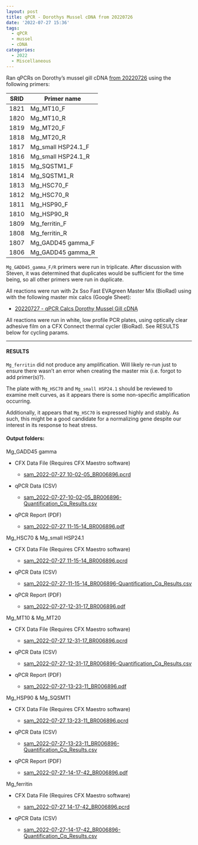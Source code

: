 ```yaml
---
layout: post
title: qPCR - Dorothys Mussel cDNA from 20220726
date: '2022-07-27 15:36'
tags: 
  - qPCR
  - mussel
  - cDNA
categories: 
  - 2022
  - Miscellaneous
---
```

Ran qPCRs on Dorothy's mussel gill cDNA [from 20220726](https://robertslab.github.io/sams-notebook/2022/07/26/RNA-Isolation-and-Quantification-Dorothy-Mussel-Gill-Samples.html) using the following primers:

| SRID | Primer name        |
|------|--------------------|
| 1821 | Mg_MT10_F          |
| 1820 | Mg_MT10_R          |
| 1819 | Mg_MT20_F          |
| 1818 | Mg_MT20_R          |
| 1817 | Mg_small HSP24.1_F |
| 1816 | Mg_small HSP24.1_R |
| 1815 | Mg_SQSTM1_F        |
| 1814 | Mg_SQSTM1_R        |
| 1813 | Mg_HSC70_F         |
| 1812 | Mg_HSC70_R         |
| 1811 | Mg_HSP90_F         |
| 1810 | Mg_HSP90_R         |
| 1809 | Mg_ferritin_F      |
| 1808 | Mg_ferritin_R      |
| 1807 | Mg_GADD45 gamma_F  |
| 1806 | Mg_GADD45 gamma_R  |

`Mg_GADD45_gamma_F/R` primers were run in triplicate. After discussion with Steven, it was determined that duplicates would be sufficient for the time being, so all other primers were run in duplicate.

All reactions were run with 2x Sso Fast EVAgreen Master Mix (BioRad) using with the following master mix calcs (Google Sheet):

- [20220727 - qPCR Calcs Dorothy Mussel Gill cDNA](https://docs.google.com/spreadsheets/d/1tF5WOptVVdNRjEhjoS5WA6jcSIMiNNmDf9jsBcncUKI/edit?usp=sharing)

All reactions were run in white, low profile PCR plates, using optically clear adhesive film on a CFX Connect thermal cycler (BioRad). See RESULTS below for cycling params.

---

#### RESULTS

`Mg_ferritin` did not produce any amplification. Will likely re-run just to ensure there wasn't an error when creating the master mix (i.e. forgot to add primer(s)?).

The plate with `Mg_HSC70` and `Mg_small HSP24.1` should be reviewed to examine melt curves, as it appears there is some non-specific amplification occurring.

Additionally, it appears that `Mg_HSC70` is expressed highly and stably. As such, this might be a good candidate for a normalizing gene despite our interest in its response to heat stress.



#### Output folders:

Mg_GADD45 gamma

  - CFX Data File (Requires CFX Maestro software)
  
    - [sam_2022-07-27 10-02-05_BR006896.pcrd](https://owl.fish.washington.edu/scaphapoda/qPCR_data/cfx_connect_data//sam_2022-07-27%2010-02-05_BR006896.pcrd)

  - qPCR Data (CSV)

    - [sam_2022-07-27-10-02-05_BR006896-Quantification_Cq_Results.csv](https://owl.fish.washington.edu/Athaliana/qPCR_data/sam_2022-07-27-10-02-05_BR006896-Quantification_Cq_Results.csv)

  - qPCR Report (PDF)

    - [sam_2022-07-27 11-15-14_BR006896.pdf](https://owl.fish.washington.edu/Athaliana/qPCR_data/qPCR_reports/sam_2022-07-27%2011-15-14_BR006896.pdf)

  Mg_HSC70 & Mg_small HSP24.1
  
  - CFX Data File (Requires CFX Maestro software)
  
    - [sam_2022-07-27 11-15-14_BR006896.pcrd](https://owl.fish.washington.edu/scaphapoda/qPCR_data/cfx_connect_data//sam_2022-07-27%2011-15-14_BR006896.pcrd)

  - qPCR Data (CSV)

    - [sam_2022-07-27-11-15-14_BR006896-Quantification_Cq_Results.csv](https://owl.fish.washington.edu/Athaliana/qPCR_data/sam_2022-07-27-11-15-14_BR006896-Quantification_Cq_Results.csv)

  - qPCR Report (PDF)

    - [sam_2022-07-27-12-31-17_BR006896.pdf](https://owl.fish.washington.edu/Athaliana/qPCR_data/qPCR_reports/sam_2022-07-27-12-31-17_BR006896.pdf)

  Mg_MT10 & Mg_MT20
  
  - CFX Data File (Requires CFX Maestro software)
  
    - [sam_2022-07-27 12-31-17_BR006896.pcrd](https://owl.fish.washington.edu/scaphapoda/qPCR_data/cfx_connect_data//sam_2022-07-27%2012-31-17_BR006896.pcrd)

  - qPCR Data (CSV)

    - [sam_2022-07-27-12-31-17_BR006896-Quantification_Cq_Results.csv](https://owl.fish.washington.edu/Athaliana/qPCR_data/sam_2022-07-27-12-31-17_BR006896-Quantification_Cq_Results.csv)

  - qPCR Report (PDF)

    - [sam_2022-07-27-13-23-11_BR006896.pdf](https://owl.fish.washington.edu/Athaliana/qPCR_data/qPCR_reports/sam_2022-07-27-13-23-11_BR006896.pdf)

Mg_HSP90 & Mg_SQSMT1
  
  - CFX Data File (Requires CFX Maestro software)
  
    - [sam_2022-07-27 13-23-11_BR006896.pcrd](https://owl.fish.washington.edu/scaphapoda/qPCR_data/cfx_connect_data//sam_2022-07-27%2013-23-11_BR006896.pcrd)

  - qPCR Data (CSV)

    - [sam_2022-07-27-13-23-11_BR006896-Quantification_Cq_Results.csv](https://owl.fish.washington.edu/Athaliana/qPCR_data/sam_2022-07-27-13-23-11_BR006896-Quantification_Cq_Results.csv)

  - qPCR Report (PDF)

    - [sam_2022-07-27-14-17-42_BR006896.pdf](https://owl.fish.washington.edu/Athaliana/qPCR_data/qPCR_reports/sam_2022-07-27-14-17-42_BR006896.pdf)

Mg_ferritin
  
  - CFX Data File (Requires CFX Maestro software)
  
    - [sam_2022-07-27 14-17-42_BR006896.pcrd](https://owl.fish.washington.edu/scaphapoda/qPCR_data/cfx_connect_data//sam_2022-07-27%2014-17-42_BR006896.pcrd)

  - qPCR Data (CSV)

    - [sam_2022-07-27-14-17-42_BR006896-Quantification_Cq_Results.csv](https://owl.fish.washington.edu/Athaliana/qPCR_data/sam_2022-07-27-14-17-42_BR006896-Quantification_Cq_Results.csv)

